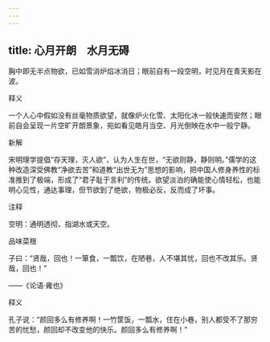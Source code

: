 ```yaml
---
---
---
```

title: 心月开朗　水月无碍
---



胸中即无半点物欲，已如雪消炉焰冰消日；眼前自有一段空明，时见月在青天影在波。

释义

一个人心中假如没有丝毫物质欲望，就像炉火化雪、太阳化冰一般快速而安然；眼前自会呈现一片空旷开朗景象，宛如看见皓月当空、月光倒映在水中一般宁静。

新解

宋明理学提倡“存天理，灭人欲”，认为人生在世，“无欲则静，静则明。”儒学的这种改造深受佛教“净欲去苦”和道教“出世无为”思想的影响，把中国人修身养性的标准推到了极端，形成了“君子耻于言利”的传统。欲望淡泊的确能使心情轻松，也能明心见性，通达事理，但节欲到了绝欲，物极必反，反而成了坏事。

注释

空明：通明透彻，指湖水或天空。



品味菜根

子曰：“贤哉，回也！一箪食，一瓢饮，在陋巷，人不堪其忧，回也不改其乐。贤哉，回也！”

——《论语·雍也》

释义

孔子说：“颜回多么有修养啊！一竹筐饭，一瓢水，住在小巷，别人都受不了那穷苦的忧愁，颜回却不改变他的快乐。颜回多么有修养啊！”